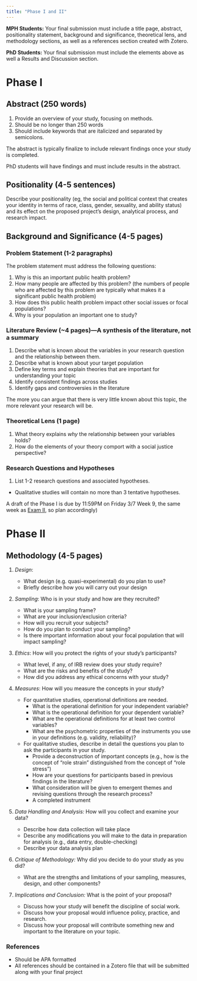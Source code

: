 ```yaml
---
title: "Phase I and II"
---
```


**MPH Students:** Your final submission must include a title page, abstract, positionality statement, background and significance, theoretical lens, and methodology sections, as well as a references section created with Zotero.

**PhD Students:** Your final submission must include the elements above as well a Results and Discussion section.

# Phase I

## Abstract (250 words)

1. Provide an overview of your study, focusing on methods.
2. Should be no longer than 250 words
3. Should include keywords that are italicized and separated by semicolons.


::: callout-note
The abstract is typically finalize to include relevant findings once your study is completed. 
:::

::: callout-note
 PhD students will have findings and must include results in the abstract.
:::

## Positionality (4-5 sentences)
Describe your positionality (eg, the social and political context that creates your identity in terms of race, class, gender, sexuality, and ability status) and its effect on the proposed project's design, analytical process, and research impact.


## Background and Significance (4-5 pages)

### Problem Statement (1-2 paragraphs)

The problem statement must address the following questions:

1. Why is this an important public health problem? 
2. How many people are affected by this problem? (the numbers of people who are affected by this problem are typically what makes it a significant public health problem)
3. How does this public health problem impact other social issues or focal populations?
4. Why is your population an important one to study?

### Literature Review (~4 pages)—A synthesis of the literature, not a summary
1. Describe what is known about the variables in your research question and the relationship between them. 
2. Describe what is known about your target population
3. Define key terms and explain theories that are important for understanding your topic
4. Identify consistent findings across studies
5. Identify gaps and controversies in the literature

::: {.callout-tip title="Establish Relevance"}
The more you can argue that there is very little known about this topic, the more relevant your research will be. 
:::

### Theoretical Lens (1 page)

1. What theory explains *why* the relationship between your variables holds?
2. How do the elements of your theory comport with a social justice perspective?

### Research Questions and Hypotheses

1. List 1-2 research questions and associated hypotheses.

  - Qualitative studies will contain no more than 3 tentative hypotheses.

::: {.callout-tip title="Advanced Planning"}
A draft of the Phase I is due by 11:59PM on Friday 3/7 Week 9, the same week as [Exam II](exam2.qmd), so plan accordingly)
:::

# Phase II 

## Methodology (4-5 pages)

1. *Design*:
	- What design (e.g. quasi-experimental) do you plan to use?
	- Briefly describe how you will carry out your design
	
2. *Sampling*: Who is in your study and how are they recruited?
	- What is your sampling frame?
	- What are your inclusion/exclusion criteria?
	- How will you recruit your subjects?
	- How do you plan to conduct your sampling?
	- Is there important information about your focal population that will impact sampling?
	
3. *Ethics*: How will you protect the rights of your study’s participants?
	- What level, if any, of IRB review does your study require?
	- What are the risks and benefits of the study?
	- How did you address any ethical concerns with your study?
	
4. *Measures*: How will you measure the concepts in your study?
	- For quantitative studies, operational definitions are needed.
		- What is the operational definition for your independent variable?
		- What is the operational definition for your dependent variable?
		- What are the operational definitions for at least two control variables?
		- What are the psychometric properties of the instruments you use in your definitions (e.g. validity, reliability)?
	- For qualitative studies, describe in detail the questions you plan to ask the participants in your study. 
		- Provide a deconstruction of important concepts (e.g., how is the concept of “role strain” distinguished from the concept of “role stress”)
		- How are your questions for participants based in previous findings in the literature?
		- What consideration will be given to emergent themes and revising questions through the research process?
		- A completed instrument

5. *Data Handling and Analysis:* How will you collect and examine your data?

	- Describe how data collection will take place
	- Describe any modifications you will make to the data in preparation for analysis (e.g., data entry, double-checking)
	- Describe your data analysis plan

6. *Critique of Methodology:* Why did you decide to do your study as you did?
	- What are the strengths and limitations of your sampling, measures, design, and other components?

7. *Implications and Conclusion:* What is the point of your proposal?
	- Discuss how your study will benefit the discipline of social work.
	- Discuss how your proposal would influence policy, practice, and research.
	- Discuss how your proposal will contribute something new and important to the literature on your topic.

### References

- Should be APA formatted
- All references should be contained in a Zotero file that will be submitted along with your final project
